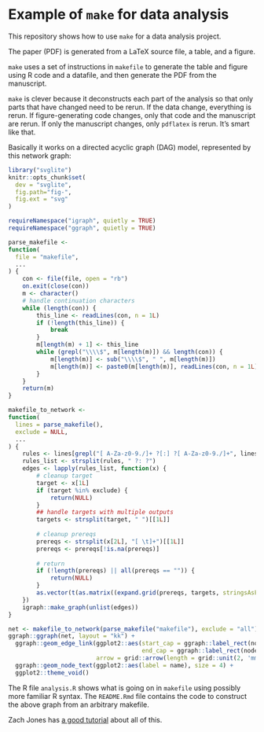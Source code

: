 # Example of `make` for data analysis

This repository shows how to use `make` for a data analysis project.

The paper (PDF) is generated from a LaTeX source file, a table, and a figure.

`make` uses a set of instructions in `makefile` to generate the table and figure using R code and a datafile, and then generate the PDF from the manuscript.

`make` is clever because it deconstructs each part of the analysis so that only parts that have changed need to be rerun. If the data change, everything is rerun. If figure-generating code changes, only that code and the manuscript are rerun. If only the manuscript changes, only `pdflatex` is rerun. It's smart like that.

Basically it works on a directed acyclic graph (DAG) model, represented by this network graph:

```r
library("svglite")
knitr::opts_chunk$set(
  dev = "svglite",
  fig.path="fig-",
  fig.ext = "svg"
)
```

```r
requireNamespace("igraph", quietly = TRUE)
requireNamespace("ggraph", quietly = TRUE)

parse_makefile <-
function(
  file = "makefile",
  ...
) {
    con <- file(file, open = "rb")
    on.exit(close(con))
    m <- character()
    # handle continuation characters
    while (length(con)) {
        this_line <- readLines(con, n = 1L)
        if (!length(this_line)) {
            break
        }
        m[length(m) + 1] <- this_line
        while (grepl("\\\\$", m[length(m)]) && length(con)) {
            m[length(m)] <- sub("\\\\$", " ", m[length(m)])
            m[length(m)] <- paste0(m[length(m)], readLines(con, n = 1L))
        }
    }
    return(m)
}

makefile_to_network <-
function(
  lines = parse_makefile(),
  exclude = NULL,
  ...
) {
    rules <- lines[grepl("[ A-Za-z0-9./]+ ?[:] ?[ A-Za-z0-9./]+", lines)]
    rules_list <- strsplit(rules, " ?: ?")
    edges <- lapply(rules_list, function(x) {
        # cleanup target
        target <- x[1L]
        if (target %in% exclude) {
            return(NULL)
        }
        ## handle targets with multiple outputs
        targets <- strsplit(target, " ")[[1L]]
        
        # cleanup prereqs
        prereqs <- strsplit(x[2L], "[ \t]+")[[1L]]
        prereqs <- prereqs[!is.na(prereqs)]
        
        # return
        if (!length(prereqs) || all(prereqs == "")) {
            return(NULL)
        }
        as.vector(t(as.matrix((expand.grid(prereqs, targets, stringsAsFactors = FALSE)))))
    })
    igraph::make_graph(unlist(edges))
}

net <- makefile_to_network(parse_makefile("makefile"), exclude = "all")
ggraph::ggraph(net, layout = "kk") + 
  ggraph::geom_edge_link(ggplot2::aes(start_cap = ggraph::label_rect(node1.name),
                                      end_cap = ggraph::label_rect(node2.name)), 
                         arrow = grid::arrow(length = grid::unit(2, 'mm'))) + 
  ggraph::geom_node_text(ggplot2::aes(label = name), size = 4) +
  ggplot2::theme_void()
```

The R file `analysis.R` shows what is going on in `makefile` using possibly more familiar R syntax. The `README.Rmd` file contains the code to construct the above graph from an arbitrary makefile.

Zach Jones has [a good tutorial](http://zmjones.com/make/) about all of this.
